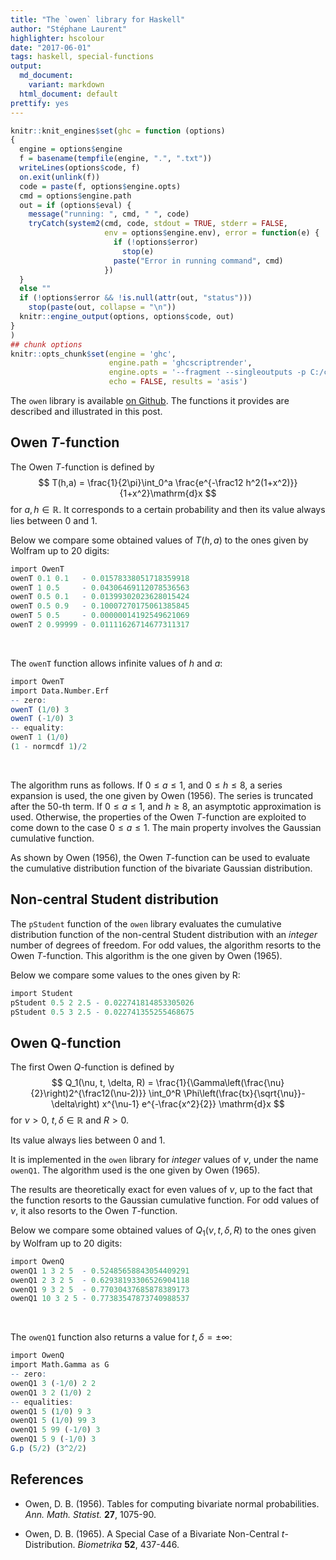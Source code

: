 ```yaml
---
title: "The `owen` library for Haskell"
author: "Stéphane Laurent"
highlighter: hscolour
date: "2017-06-01"
tags: haskell, special-functions
output:
  md_document:
    variant: markdown
  html_document: default
prettify: yes
---
```



```r
knitr::knit_engines$set(ghc = function (options)
{
  engine = options$engine
  f = basename(tempfile(engine, ".", ".txt"))
  writeLines(options$code, f)
  on.exit(unlink(f))
  code = paste(f, options$engine.opts)
  cmd = options$engine.path
  out = if (options$eval) {
    message("running: ", cmd, " ", code)
    tryCatch(system2(cmd, code, stdout = TRUE, stderr = FALSE,
                     env = options$engine.env), error = function(e) {
                       if (!options$error)
                         stop(e)
                       paste("Error in running command", cmd)
                     })
  }
  else ""
  if (!options$error && !is.null(attr(out, "status")))
    stop(paste(out, collapse = "\n"))
  knitr::engine_output(options, options$code, out)
}
)
## chunk options
knitr::opts_chunk$set(engine = 'ghc', 
                      engine.path = 'ghcscriptrender', 
                      engine.opts = '--fragment --singleoutputs -p C:/cabal_sandbox/.cabal-sandbox/x86_64-windows-ghc-8.0.2-packages.conf.d', 
                      echo = FALSE, results = 'asis')
```

The `owen` library is available [on Github](https://github.com/stla/owen). 
The functions it provides are described and illustrated in this post.

## Owen $T$-function

The Owen $T$-function is defined by
$$
T(h,a) = \frac{1}{2\pi}\int_0^a \frac{e^{-\frac12 h^2(1+x^2)}}{1+x^2}\mathrm{d}x
$$
for $a, h \in \mathbb{R}$. It corresponds to a certain probability and then its value always lies between $0$ and $1$. 

Below we compare some obtained values of $T(h, a)$ to the ones given by Wolfram up to $20$ digits:


```r
import OwenT
owenT 0.1 0.1   - 0.01578338051718359918
owenT 1 0.5     - 0.04306469112078536563
owenT 0.5 0.1   - 0.01399302023628015424
owenT 0.5 0.9   - 0.10007270175061385845
owenT 5 0.5     - 0.00000014192549621069
owenT 2 0.99999 - 0.01111626714677311317
```

<br/>

The `owenT` function allows infinite values of $h$ and $a$:

```r
import OwenT
import Data.Number.Erf 
-- zero: 
owenT (1/0) 3
owenT (-1/0) 3
-- equality:
owenT 1 (1/0)
(1 - normcdf 1)/2 
```

<br/>

The algorithm runs as follows. 
If $0 \leq a \leq 1$, and $0 \leq h \leq 8$, a series expansion is used, the one given by Owen (1956). The series is truncated after the $50$-th term. 
If $0\leq a \leq 1$, and $h \geq 8$, an asymptotic approximation is used. Otherwise, the properties of the Owen $T$-function are exploited to come down to the case $0 \leq a \leq 1$. The main property involves the Gaussian cumulative function.

As shown by Owen (1956), the Owen $T$-function can be used to evaluate the cumulative distribution function of the bivariate Gaussian distribution. 


## Non-central Student distribution 

The `pStudent` function of the `owen` library evaluates the cumulative distribution function of the non-central Student distribution with an *integer* number of degrees of freedom. For odd values, the algorithm resorts to the Owen $T$-function. 
This algorithm is the one given by Owen (1965). 

Below we compare some values to the ones given by R: 

```r
import Student
pStudent 0.5 2 2.5 - 0.022741814853305026
pStudent 0.5 3 2.5 - 0.022741355255468675
```


## Owen Q-function

The first Owen $Q$-function is defined by 
$$
Q_1(\nu, t, \delta, R) = \frac{1}{\Gamma\left(\frac{\nu}{2}\right)2^{\frac12(\nu-2)}}
\int_0^R \Phi\left(\frac{tx}{\sqrt{\nu}}-\delta\right)
x^{\nu-1} e^{-\frac{x^2}{2}} \mathrm{d}x
$$
for $\nu >0$, $t, \delta \in \mathbb{R}$ and $R>0$. 

Its value always lies between $0$ and $1$. 

It is implemented in the `owen` library for *integer* values of $\nu$, under the name `owenQ1`. The algorithm used is the one given by Owen (1965). 

The results are theoretically exact for even values of $\nu$, up to the fact that the function resorts to the Gaussian cumulative function. 
For odd values of $\nu$, it also resorts to the Owen $T$-function. 

Below we compare some obtained values of $Q_1(\nu, t, \delta, R)$ to the ones given by Wolfram up to $20$ digits:

```r
import OwenQ
owenQ1 1 3 2 5  - 0.52485658843054409291
owenQ1 2 3 2 5  - 0.62938193306526904118
owenQ1 9 3 2 5  - 0.77030437685878389173
owenQ1 10 3 2 5 - 0.77383547873740988537
```

<br/>

The `owenQ1` function also returns a value for $t,\delta=\pm \infty$:

```r
import OwenQ
import Math.Gamma as G
-- zero:
owenQ1 3 (-1/0) 2 2 
owenQ1 3 2 (1/0) 2  
-- equalities:
owenQ1 5 (1/0) 9 3
owenQ1 5 (1/0) 99 3
owenQ1 5 99 (-1/0) 3
owenQ1 5 9 (-1/0) 3
G.p (5/2) (3^2/2) 
```



## References

- Owen, D. B. (1956). Tables for computing bivariate normal probabilities. *Ann. Math. Statist.* **27**, 1075-90.

- Owen, D. B. (1965). A Special Case of a Bivariate Non-Central $t$-Distribution. *Biometrika* **52**, 437-446. 